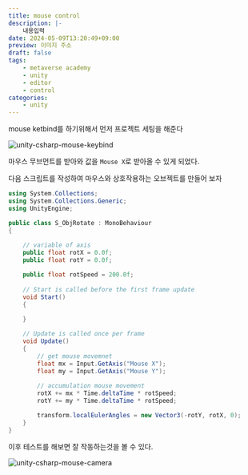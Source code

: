 ```yaml
---
title: mouse control
description: |-
    내용입력
date: 2024-05-09T13:20:49+09:00
preview: 이미지 주소
draft: false
tags:
    - metaverse academy
    - unity
    - editor
    - control
categories:
    - unity
---
```


mouse ketbind를 하기위해서 먼저 프로젝트 세팅을 해준다

![unity-csharp-mouse-keybind](./assets/unity-csharp-mouse-keybind.png)

마우스 무브먼트를 받아와 값을 ```Mouse X```로 받아올 수 있게 되었다.

다음 스크립트를 작성하여 마우스와 상호작용하는 오브젝트를 만들어 보자

```c#
using System.Collections;
using System.Collections.Generic;
using UnityEngine;

public class S_ObjRotate : MonoBehaviour
{
    
    // variable of axis
    public float rotX = 0.0f;
    public float rotY = 0.0f;

    public float rotSpeed = 200.0f;
    
    // Start is called before the first frame update
    void Start()
    {
        
    }

    // Update is called once per frame
    void Update()
    {
        // get mouse movemnet
        float mx = Input.GetAxis("Mouse X");
        float my = Input.GetAxis("Mouse Y");
        
        // accumulation mouse movement
        rotX += mx * Time.deltaTime * rotSpeed;
        rotY += my * Time.deltaTime * rotSpeed;

        transform.localEulerAngles = new Vector3(-rotY, rotX, 0);
    }
}
```

이후 테스트를 해보면 잘 작동하는것을 볼 수 있다.

![unity-csharp-mouse-camera](./assets/unity-csharp-mouse-camera.gif)